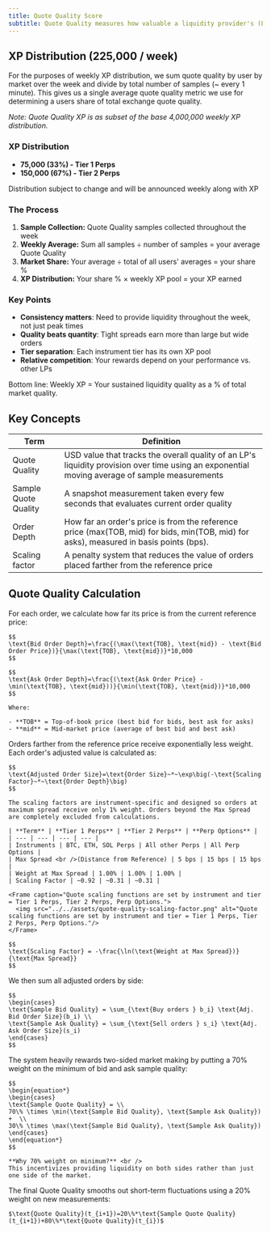 ```yaml
---
title: Quote Quality Score
subtitle: Quote Quality measures how valuable a liquidity provider's (LP) orders are to the market. It rewards LPs who place orders close to the current market price and provide liquidity on both bid and ask sides.
---
```


## XP Distribution (225,000 / week)

For the purposes of weekly XP distribution, we sum quote quality by user by market over the week and divide by total number of samples (~ every 1 minute). This gives us a single average quote quality metric we use for determining a users share of total exchange quote quality.

*Note: Quote Quality XP is as subset of the base 4,000,000 weekly XP distribution.*

### XP Distribution

- **75,000 (33%) - Tier 1 Perps**
- **150,000 (67%) - Tier 2 Perps**

<Tip>Distribution subject to change and will be announced weekly along with XP</Tip>

### The Process

1. **Sample Collection:** Quote Quality samples collected throughout the week
2. **Weekly Average:** Sum all samples ÷ number of samples = your average Quote Quality
3. **Market Share:** Your average ÷ total of all users' averages = your share %
4. **XP Distribution:** Your share % × weekly XP pool = your XP earned

### Key Points

- **Consistency matters**: Need to provide liquidity throughout the week, not just peak times
- **Quality beats quantity**: Tight spreads earn more than large but wide orders
- **Tier separation**: Each instrument tier has its own XP pool
- **Relative competition**: Your rewards depend on your performance vs. other LPs

<Tip>
Bottom line: Weekly XP = Your sustained liquidity quality as a % of total market quality.
</Tip>

## Key Concepts

| Term | Definition |
| --- | --- |
| Quote Quality | USD value that tracks the overall quality of an LP's liquidity provision over time using an exponential moving average of sample measurements |
| Sample Quote Quality | A snapshot measurement taken every few seconds that evaluates current order quality |
| Order Depth | How far an order's price is from the reference price (max(TOB, mid) for bids, min(TOB, mid) for asks), measured in basis points (bps). |
| Scaling factor | A penalty system that reduces the value of orders placed farther from the reference price |

## Quote Quality Calculation

<Steps>
  <Step title="Measure Order Distance from Market">
    For each order, we calculate how far its price is from the current reference price:

    $$
    \text{Bid Order Depth}=\frac{(\max(\text{TOB}, \text{mid}) - \text{Bid Order Price})}{\max(\text{TOB}, \text{mid})}*10,000
    $$

    $$
    \text{Ask Order Depth}=\frac{(\text{Ask Order Price} - \min(\text{TOB}, \text{mid}))}{\min(\text{TOB}, \text{mid})}*10,000
    $$

    Where:

    - **TOB** = Top-of-book price (best bid for bids, best ask for asks)
    - **mid** = Mid-market price (average of best bid and best ask)
  </Step>
  <Step title="Apply Distance Penalty">
    Orders farther from the reference price receive exponentially less weight. Each order's adjusted value is calculated as:

    $$
    \text{Adjusted Order Size}=\text{Order Size}~*~\exp\big(-\text{Scaling Factor}~*~\text{Order Depth}\big)
    $$

    The scaling factors are instrument-specific and designed so orders at maximum spread receive only 1% weight. Orders beyond the Max Spread are completely excluded from calculations.

    | **Term** | **Tier 1 Perps** | **Tier 2 Perps** | **Perp Options** |
    | --- | --- | --- | --- |
    | Instruments | BTC, ETH, SOL Perps | All other Perps | All Perp Options |
    | Max Spread <br />(Distance from Reference) | 5 bps | 15 bps | 15 bps |
    | Weight at Max Spread | 1.00% | 1.00% | 1.00% |
    | Scaling Factor | ~0.92 | ~0.31 | ~0.31 |

    <Frame caption="Quote scaling functions are set by instrument and tier = Tier 1 Perps, Tier 2 Perps, Perp Options.">
      <img src="../../assets/quote-quality-scaling-factor.png" alt="Quote scaling functions are set by instrument and tier = Tier 1 Perps, Tier 2 Perps, Perp Options."/>
    </Frame>

    $$
    \text{Scaling Factor} = -\frac{\ln(\text{Weight at Max Spread})}{\text{Max Spread}}
    $$
  </Step>
  <Step title="Sum Adjusted Orders by Side">
    We then sum all adjusted orders by side:

    $$
    \begin{cases}
    \text{Sample Bid Quality} = \sum_{\text{Buy orders } b_i} \text{Adj. Bid Order Size}(b_i) \\
    \text{Sample Ask Quality} = \sum_{\text{Sell orders } s_i} \text{Adj. Ask Order Size}(s_i)
    \end{cases}
    $$
  </Step>
  <Step title="Calculate Sample Quote Quality">
    The system heavily rewards two-sided market making by putting a 70% weight on the minimum of bid and ask sample quality:

    $$
    \begin{equation*}
    \begin{cases}
    \text{Sample Quote Quality} = \\
    70\% \times \min(\text{Sample Bid Quality}, \text{Sample Ask Quality})  +  \\
    30\% \times \max(\text{Sample Bid Quality}, \text{Sample Ask Quality})
    \end{cases}
    \end{equation*}
    $$

    **Why 70% weight on minimum?** <br />
    This incentivizes providing liquidity on both sides rather than just one side of the market.
  </Step>
  <Step title="Calculate Moving Average">
    The final Quote Quality smooths out short-term fluctuations using a 20% weight on new measurements:

    $\text{Quote Quality}(t_{i+1})=20\%*\text{Sample Quote Quality}(t_{i+1})+80\%*\text{Quote Quality}(t_{i})$

  </Step>
</Steps>
